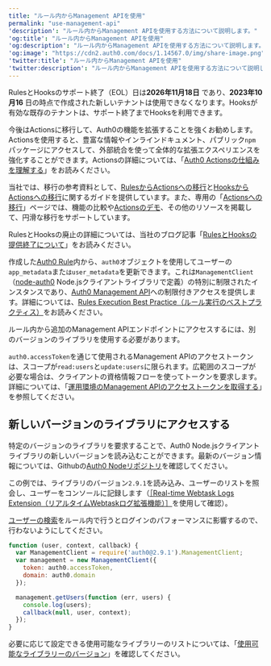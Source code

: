 ```yaml
---
title: "ルール内からManagement APIを使用"
permalink: "use-management-api"
'description': "ルール内からManagement APIを使用する方法について説明します。"
'og:title': "ルール内からManagement APIを使用"
'og:description': "ルール内からManagement APIを使用する方法について説明します。"
'og:image': "https://cdn2.auth0.com/docs/1.14567.0/img/share-image.png"
'twitter:title': "ルール内からManagement APIを使用"
'twitter:description': "ルール内からManagement APIを使用する方法について説明します。"
---
```


<Warning>

RulesとHooksのサポート終了（EOL）日は**2026年11月18日** であり、**2023年10月16** 日の時点で作成された新しいテナントは使用できなくなります。Hooksが有効な既存のテナントは、サポート終了までHooksを利用できます。

今後はActionsに移行して、Auth0の機能を拡張することを強くお勧めします。Actionsを使用すると、豊富な情報やインラインドキュメント、パブリック`npm`パッケージにアクセスして、外部統合を使って全体的な拡張エクスペリエンスを強化することができます。Actionsの詳細については、「[Auth0 Actionsの仕組みを理解する](/docs/ja-jp/customize/actions/actions-overview)」をお読みください。

当社では、移行の参考資料として、[RulesからActionsへの移行](/docs/ja-jp/customize/actions/migrate/migrate-from-rules-to-actions)と[HooksからActionsへの移行](/docs/ja-jp/customize/actions/migrate/migrate-from-hooks-to-actions)に関するガイドを提供しています。また、専用の「[Actionsへの移行](https://auth0.com/extensibility/movetoactions)」ページでは、機能の比較や[Actionsのデモ](https://www.youtube.com/watch?v=UesFSY1klrI)、その他のリソースを掲載して、円滑な移行をサポートしています。

RulesとHooksの廃止の詳細については、当社のブログ記事「[RulesとHooksの提供終了について](https://auth0.com/blog/preparing-for-rules-and-hooks-end-of-life/)」をお読みください。

</Warning>

作成した[Auth0 Rule](/docs/ja-jp/customize/rules)内から、`auth0`オブジェクトを使用してユーザーの`app_metadata`また`はuser_metadata`を更新できます。これは`ManagementClient`（[node-auth0](https://github.com/auth0/node-auth0) Node.jsクライアントライブラリで定義）の特別に制限されたインスタンスであり、[Auth0 Management API](/docs/ja-jp/api/management/v2)への制限付きアクセスを提供します。詳細については、[Rules Execution Best Practice（ルール実行のベストプラクティス）](/docs/ja-jp/rules-best-practices/rules-execution-best-practices)をお読みください。

ルール内から追加の<Tooltip data-tooltip-id="react-containers-DefinitionTooltip-0" href="/docs/ja-jp/glossary?term=management-api" tip="Management API: 顧客が管理タスクを実行できるようにするための製品。" cta="用語集の表示">Management API</Tooltip>エンドポイントにアクセスするには、別のバージョンのライブラリを使用する必要があります。

<Callout icon="file-lines" color="#0EA5E9" iconType="regular">

`auth0.accessToken`を通じて使用されるManagement APIのアクセストークンは、スコープが`read:users`と`update:users`に限られます。広範囲のスコープが必要な場合は、クライアントの資格情報フローを使ってトークンを要求します。詳細については、「[運用環境のManagement APIのアクセストークンを取得する](/docs/ja-jp/secure/tokens/access-tokens/management-api-access-tokens/get-management-api-access-tokens-for-production)」を参照してください。

</Callout>

## 新しいバージョンのライブラリにアクセスする

特定のバージョンのライブラリを要求することで、Auth0 Node.jsクライアントライブラリの新しいバージョンを読み込むことができます。最新のバージョン情報については、Githubの[Auth0 Nodeリポジトリ](https://github.com/auth0/node-auth0)を確認してください。

この例では、ライブラリのバージョン`2.9.1`を読み込み、ユーザーのリストを照会し、ユーザーをコンソールに記録します（[［Real-time Webtask Logs Extension（リアルタイムWebtaskログ拡張機能）］](/docs/ja-jp/customize/extensions/real-time-webtask-logs)を使用して確認）。

<Warning>

[ユーザーの検索](/docs/ja-jp/manage-users/user-search/user-search-best-practices)をルール内で行うとログインのパフォーマンスに影響するので、行わないようにしてください。

</Warning>

```javascript lines
function (user, context, callback) {
  var ManagementClient = require('auth0@2.9.1').ManagementClient;
  var management = new ManagementClient({
    token: auth0.accessToken,
    domain: auth0.domain
  });

  management.getUsers(function (err, users) {
    console.log(users);
    callback(null, user, context);
  });
}
```

<Callout icon="file-lines" color="#0EA5E9" iconType="regular">

必要に応じて設定できる使用可能なライブラリーのリストについては、「[使用可能なライブラリーのバージョン](https://auth0-extensions.github.io/canirequire/#auth0)」を確認してください。

</Callout>

